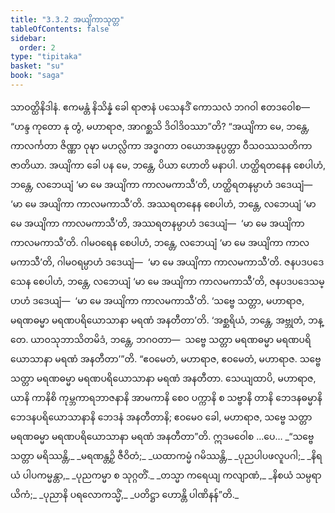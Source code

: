 ```yaml
---
title: "3.3.2 အယျိကာသုတ္တ"
tableOfContents: false
sidebar:
  order: 2
type: "tipitaka"
basket: "su"
book: "saga"
---
```



<DynamicBreadcrumb />

<Division number="133" book="saga">

<Paragraph number="738" book="saga">
သာဝတ္ထိနိဒါနံ. ဧကမန္တံ နိသိန္နံ ခေါ ရာဇာနံ ပသေနဒိံ ကောသလံ ဘဂဝါ ဧတဒဝေါစ—  “ဟန္ဒ ကုတော နု တွံ, မဟာရာဇ, အာဂစ္ဆသိ ဒိဝါဒိဝဿာ”တိ?
</Paragraph>

<Paragraph number="739" book="saga">
“အယျိကာ မေ, ဘန္တေ, ကာလင်္ကတာ ဇိဏ္ဏာ ဝုဍ္ဎာ မဟလ္လိကာ အဒ္ဓဂတာ ဝယောအနုပ္ပတ္တာ ဝီသဝဿသတိကာ ဇာတိယာ. အယျိကာ ခေါ ပန မေ, ဘန္တေ, ပိယာ ဟောတိ မနာပါ. ဟတ္ထိရတနေန စေပါဟံ, ဘန္တေ, လဘေယျံ ‘မာ မေ အယျိကာ ကာလမကာသီ’တိ, ဟတ္ထိရတနမ္ပာဟံ ဒဒေယျံ—  ‘မာ မေ အယျိကာ ကာလမကာသီ’တိ. အဿရတနေန စေပါဟံ, ဘန္တေ, လဘေယျံ ‘မာ မေ အယျိကာ ကာလမကာသီ’တိ, အဿရတနမ္ပာဟံ ဒဒေယျံ—  ‘မာ မေ အယျိကာ ကာလမကာသီ’တိ. ဂါမဝရေန စေပါဟံ, ဘန္တေ, လဘေယျံ ‘မာ မေ အယျိကာ ကာလမကာသီ’တိ, ဂါမဝရမ္ပာဟံ ဒဒေယျံ—  ‘မာ မေ အယျိကာ ကာလမကာသီ’တိ. ဇနပဒပဒေသေန စေပါဟံ, ဘန္တေ, လဘေယျံ ‘မာ မေ အယျိကာ ကာလမကာသီ’တိ, ဇနပဒပဒေသမ္ပာဟံ ဒဒေယျံ—  ‘မာ မေ အယျိကာ ကာလမကာသီ’တိ. ‘သဗ္ဗေ သတ္တာ, မဟာရာဇ, မရဏဓမ္မာ မရဏပရိယောသာနာ မရဏံ အနတီတာ’တိ. ‘အစ္ဆရိယံ, ဘန္တေ, အဗ္ဘုတံ, ဘန္တေ. ယာဝသုဘာသိတမိဒံ, ဘန္တေ, ဘဂဝတာ—  သဗ္ဗေ သတ္တာ မရဏဓမ္မာ မရဏပရိယောသာနာ မရဏံ အနတီတာ’”တိ.
</Paragraph>

<Paragraph number="740" book="saga">
“ဧဝမေတံ, မဟာရာဇ, ဧဝမေတံ, မဟာရာဇ. သဗ္ဗေ သတ္တာ မရဏဓမ္မာ မရဏပရိယောသာနာ မရဏံ အနတီတာ. သေယျထာပိ, မဟာရာဇ, ယာနိ ကာနိစိ ကုမ္ဘကာရဘာဇနာနိ အာမကာနိ စေဝ ပက္ကာနိ စ သဗ္ဗာနိ တာနိ ဘေဒနဓမ္မာနိ ဘေဒနပရိယောသာနာနိ ဘေဒနံ အနတီတာနိ; ဧဝမေဝ ခေါ, မဟာရာဇ, သဗ္ဗေ သတ္တာ မရဏဓမ္မာ မရဏပရိယောသာနာ မရဏံ အနတီတာ”တိ. ဣဒမဝေါစ …ပေ…
</Paragraph>

<Paragraph number="741" type="verses" book="saga">
_“သဗ္ဗေ သတ္တာ မရိဿန္တိ,_  
_မရဏန္တဉှိ ဇီဝိတံ;_  
_ယထာကမ္မံ ဂမိဿန္တိ,_  
_ပုညပါပဖလူပဂါ;_  
_နိရယံ ပါပကမ္မန္တာ,_  
_ပုညကမ္မာ စ သုဂ္ဂတိံ._  

</Paragraph>

<Paragraph number="742" type="verses" book="saga">
_တသ္မာ ကရေယျ ကလျာဏံ,_  
_နိစယံ သမ္ပရာယိကံ;_  
_ပုညာနိ ပရလောကသ္မိံ,_  
_ပတိဋ္ဌာ ဟောန္တိ ပါဏိနန်”တိ._
</Paragraph>
</Division>